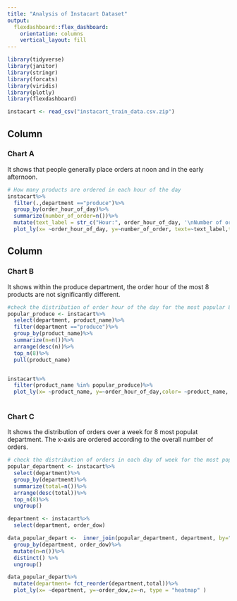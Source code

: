 ```yaml
---
title: "Analysis of Instacart Dataset"
output: 
  flexdashboard::flex_dashboard:
    orientation: columns
    vertical_layout: fill
---
```


```r
library(tidyverse)
library(janitor)
library(stringr)
library(forcats)
library(viridis)
library(plotly)
library(flexdashboard)
```

```r
instacart <- read_csv("instacart_train_data.csv.zip")
```

Column {data-width=500}
-----------------------------------------------------------------------

### Chart A
It shows that people generally place orders at noon and in the early afternoon. 

```r
# How many products are ordered in each hour of the day
instacart%>%
  filter(.,department =="produce")%>%
  group_by(order_hour_of_day)%>%
  summarize(number_of_order=n())%>%
  mutate(text_label = str_c("Hour:", order_hour_of_day, '\nNumber of order ', number_of_order)) %>% 
  plot_ly(x= ~order_hour_of_day, y=~number_of_order, text=~text_label,type="bar")
```

Column {data-width=500}
-----------------------------------------------------------------------

### Chart B
It shows within the produce department, the order hour of the most 8 products are not significantly different.

```r
#check the distribution of order hour of the day for the most popular 8 products in produce department
popular_produce <- instacart%>%
  select(department, product_name)%>%
  filter(department =="produce")%>%
  group_by(product_name)%>%
  summarize(n=n())%>%
  arrange(desc(n))%>%
  top_n(8)%>%
  pull(product_name)


instacart%>%
  filter(product_name %in% popular_produce)%>%
  plot_ly(x= ~product_name, y=~order_hour_of_day,color= ~product_name, type = "box" )
 
```

### Chart C
It shows the distribution of orders over a week for 8 most populat department. The x-axis are ordered according to the overall number of orders.

```r
# check the distribution of orders in each day of week for the most populat 8 deparments
popular_department <- instacart%>%
  select(department)%>%
  group_by(department)%>%
  summarize(total=n())%>%
  arrange(desc(total))%>%
  top_n(8)%>%
  ungroup()

department <- instacart%>%
  select(department, order_dow)

data_popular_depart <-  inner_join(popular_department, department, by="department")%>%
  group_by(department, order_dow)%>%
  mutate(n=n())%>%
  distinct() %>% 
  ungroup()

data_popular_depart%>%
  mutate(department= fct_reorder(department,total))%>%
  plot_ly(x= ~department, y=~order_dow,z=~n, type = "heatmap" )

```

